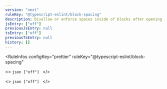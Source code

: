 ```yaml
---
version: "next"
ruleKey: "@typescript-eslint/block-spacing"
description: Disallow or enforce spaces inside of blocks after opening block and before closing block
jsEntry: ["off"]
previousJsEntry: null
tsEntry: ["off"]
previousTsEntry: null
history: []
---
```


<RuleInfos 
  configKey="prettier" 
  ruleKey="@typescript-eslint/block-spacing" 
>
  <>
    ```json
    ["off"]
    ```
  </>

  <>
    ```json
    ["off"]
    ```
  </>
</RuleInfos>
